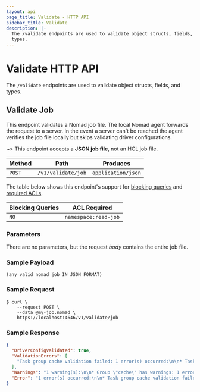 ```yaml
---
layout: api
page_title: Validate - HTTP API
sidebar_title: Validate
description: |-
  The /validate endpoints are used to validate object structs, fields, and
  types.
---
```


# Validate HTTP API

The `/validate` endpoints are used to validate object structs, fields, and
types.

## Validate Job

This endpoint validates a Nomad job file. The local Nomad agent forwards the
request to a server. In the event a server can't be reached the agent verifies
the job file locally but skips validating driver configurations.

~> This endpoint accepts a **JSON job file**, not an HCL job file.

| Method | Path               | Produces           |
| ------ | ------------------ | ------------------ |
| `POST` | `/v1/validate/job` | `application/json` |

The table below shows this endpoint's support for
[blocking queries](/api-docs#blocking-queries) and
[required ACLs](/api-docs#acls).

| Blocking Queries | ACL Required         |
| ---------------- | -------------------- |
| `NO`             | `namespace:read-job` |

### Parameters

There are no parameters, but the request _body_ contains the entire job file.

### Sample Payload

```text
(any valid nomad job IN JSON FORMAT)
```

### Sample Request

```shell
$ curl \
    --request POST \
    --data @my-job.nomad \
    https://localhost:4646/v1/validate/job
```

### Sample Response

```json
{
  "DriverConfigValidated": true,
  "ValidationErrors": [
    "Task group cache validation failed: 1 error(s) occurred:\n\n* Task redis validation failed: 1 error(s) occurred:\n\n* 1 error(s) occurred:\n\n* minimum CPU value is 20; got 1"
  ],
  "Warnings": "1 warning(s):\n\n* Group \"cache\" has warnings: 1 error(s) occurred:\n\n* Update max parallel count is greater than task group count (13 > 1). A destructive change would result in the simultaneous replacement of all allocations.",
  "Error": "1 error(s) occurred:\n\n* Task group cache validation failed: 1 error(s) occurred:\n\n* Task redis validation failed: 1 error(s) occurred:\n\n* 1 error(s) occurred:\n\n* minimum CPU value is 20; got 1"
}
```
